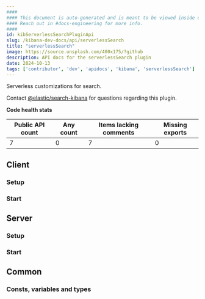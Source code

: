```yaml
---
####
#### This document is auto-generated and is meant to be viewed inside our experimental, new docs system.
#### Reach out in #docs-engineering for more info.
####
id: kibServerlessSearchPluginApi
slug: /kibana-dev-docs/api/serverlessSearch
title: "serverlessSearch"
image: https://source.unsplash.com/400x175/?github
description: API docs for the serverlessSearch plugin
date: 2024-10-13
tags: ['contributor', 'dev', 'apidocs', 'kibana', 'serverlessSearch']
---
```


Serverless customizations for search.

Contact [@elastic/search-kibana](https://github.com/orgs/elastic/teams/search-kibana) for questions regarding this plugin.

**Code health stats**

| Public API count  | Any count | Items lacking comments | Missing exports |
|-------------------|-----------|------------------------|-----------------|
| 7 | 0 | 7 | 0 |

## Client

### Setup
<DocDefinitionList data={[serverlessSearchObj.client.setup]}/>

### Start
<DocDefinitionList data={[serverlessSearchObj.client.start]}/>

## Server

### Setup
<DocDefinitionList data={[serverlessSearchObj.server.setup]}/>

### Start
<DocDefinitionList data={[serverlessSearchObj.server.start]}/>

## Common

### Consts, variables and types
<DocDefinitionList data={serverlessSearchObj.common.misc}/>

